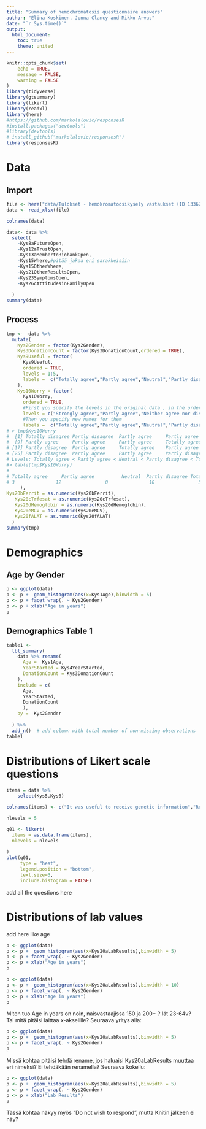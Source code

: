 ```yaml
---
title: "Summary of hemochromatosis questionnaire answers"
author: "Elina Koskinen, Jonna Clancy and Mikko Arvas"
date: "`r Sys.time()`"
output:
  html_document:
    toc: true
    theme: united
---
```





```r
knitr::opts_chunk$set(
	echo = TRUE,
	message = FALSE,
	warning = FALSE
)
library(tidyverse)
library(gtsummary)
library(likert)
library(readxl)
library(here)
#https://github.com/markolalovic/responsesR
#install.packages("devtools")
#library(devtools)
# install_github("markolalovic/responsesR")
library(responsesR)
```


# Data

## Import

```r
file <- here("data/Tulokset - hemokromatoosikysely vastaukset (ID 133620).xlsx")
data <- read_xlsx(file)

colnames(data)
```

```r
data<- data %>% 
  select(
    -Kys8aFutureOpen,
    -Kys12aTrustOpen,
    -Kys13aMembertoBiobankOpen,
    -Kys15Where,#pitää jakaa eri sarakkeisiin
    -Kys15OtherWhere,
    -Kys21OtherResultsOpen,
    -Kys23SymptomsOpen,
    -Kys26cAttitudesinFamilyOpen
    
  )
summary(data)
```

 

## Process

```r

tmp <-  data %>% 
  mutate(
    Kys2Gender = factor(Kys2Gender),
    Kys3DonationCount = factor(Kys3DonationCount,ordered = TRUE),
    Kys9Useful = factor(
      Kys9Useful,
      ordered = TRUE,
      levels = 1:5,
      labels =  c("Totally agree","Partly agree","Neutral","Partly disagree","Totally disagree")
    ),
    Kys10Worry = factor(
      Kys10Worry,
      ordered = TRUE,
      #First you specify the levels in the original data , in the order that you want them to be
      levels = c("Strongly agree","Partly agree","Neither agree nor disagree","Partly disagree","Strongly disagree"),
      #Then you specify new names for them
      labels =  c("Totally agree","Partly agree","Neutral","Partly disagree","Totally disagree")
# > tmp$Kys10Worry
#  [1] Totally disagree Partly disagree  Partly agree     Partly agree     Partly disagree  Partly agree     Totally disagree Partly disagree 
#  [9] Partly agree     Partly agree     Partly agree     Totally agree    Totally disagree Totally agree    Partly disagree  Totally disagree
# [17] Partly disagree  Partly agree     Totally agree    Partly agree     Partly disagree  Partly agree     Partly disagree  Partly agree    
# [25] Partly disagree  Partly agree     Partly agree     Partly disagree  Totally disagree Partly disagree 
# Levels: Totally agree < Partly agree < Neutral < Partly disagree < Totally disagree
#> table(tmp$Kys10Worry)
# 
# Totally agree     Partly agree          Neutral  Partly disagree Totally disagree 
# 3               12                0               10                5
     ),
Kys20bFerrit = as.numeric(Kys20bFerrit),
   Kys20cTrfesat = as.numeric(Kys20cTrfesat),
   Kys20dHemoglobin = as.numeric(Kys20dHemoglobin),
   Kys20eMCV = as.numeric(Kys20eMCV),
   Kys20fALAT = as.numeric(Kys20fALAT)
  )
summary(tmp)
```



# Demographics

## Age by Gender

```r

p <- ggplot(data)
p <- p +  geom_histogram(aes(x=Kys1Age),binwidth = 5)
p <- p + facet_wrap(. ~ Kys2Gender)
p <- p + xlab("Age in years")
p

```


## Demographics Table 1

```r

table1 <-
  tbl_summary(
    data %>% rename(
      Age =  Kys1Age,
      YearStarted = Kys4YearStarted,
      DonationCount = Kys3DonationCount
    ),
    include = c(
      Age,
      YearStarted,  
      DonationCount
      ),
    by =  Kys2Gender
    
  ) %>%
  add_n()  # add column with total number of non-missing observations
table1
```




# Distributions of Likert scale questions


```r
items = data %>% 
    select(Kys5,Kys6) 

colnames(items) <- c("It was useful to receive genetic information","Receiving genetic information did not make me worry")

nlevels = 5
```


```r
q01 <- likert(
  items = as.data.frame(items),
  nlevels = nlevels
  
)
plot(q01, 
     type = "heat",
     legend.position = "bottom",
     text.size=3,
     include.histogram = FALSE)
```

add all the questions here


# Distributions of lab values

add here like age

```r

p <- ggplot(data)
p <- p +  geom_histogram(aes(x=Kys20aLabResults),binwidth = 5)
p <- p + facet_wrap(. ~ Kys2Gender)
p <- p + xlab("Age in years")
p

```   
```r

p <- ggplot(data)
p <- p +  geom_histogram(aes(x=Kys20aLabResults),binwidth = 10)
p <- p + facet_wrap(. ~ Kys2Gender)
p <- p + xlab("Age in years")
p

```

Miten tuo Age in years on noin, naisvastaajissa 150 ja 200+ ? Iät 23-64v? Tai mitä pitäisi laittaa x-akselille? Seuraava yritys alla:


```r

p <- ggplot(data)
p <- p +  geom_histogram(aes(x=Kys20aLabResults),binwidth = 5)
p <- p + facet_wrap(. ~ Kys2Gender)
p

```   

Missä kohtaa pitäisi tehdä rename, jos haluaisi Kys20aLabResults muuttaa eri nimeksi? Ei tehdäkään renamella? Seuraava kokeilu:

```r

p <- ggplot(data)
p <- p +  geom_histogram(aes(x=Kys20aLabResults),binwidth = 5)
p <- p + facet_wrap(. ~ Kys2Gender)
p <- p + xlab("Lab Results")
p


```   

Tässä kohtaa näkyy myös "Do not wish to respond", mutta Knitin jälkeen ei näy?
